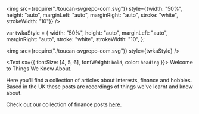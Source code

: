 <img src={require("./toucan-svgrepo-com.svg")} style={{width: "50%", height: "auto", marginLeft: "auto", marginRight: "auto", stroke: "white", strokeWidth: "10"}} />

var twkaStyle = {
width: "50%", height: "auto", marginLeft: "auto", marginRight: "auto", stroke: "white", strokeWidth: "10",
};

<img src={require("./toucan-svgrepo-com.svg")} style={twkaStyle} />

<Text sx={{ fontSize: [4, 5, 6], fontWeight: `bold`, color: `heading` }}>
  Welcome to Things We Know About.
</Text>

Here you'll find a collection of articles about interests, finance and hobbies. Based in the UK these posts are recordings of things we've learnt and know about.

Check out our collection of finance posts [here](https://twka.netlify.com/tags/finance).